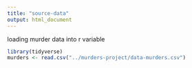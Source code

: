 ```yaml
---
title: "source-data"
output: html_document
---
```

loading murder data into r variable 
```r
library(tidyverse)
murders <- read.csv("../murders-project/data-murders.csv")
```

